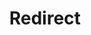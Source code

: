 ﻿---
layout: src/layouts/Redirect.astro
title: Redirect
redirect: /docs/infrastructure/deployment-targets/tentacle/windows/azure-virtual-machines/via-an-arm-template-with-dsc
pubDate:  2024-06-25
navSearch: false
navSitemap: false
navMenu: false
---
